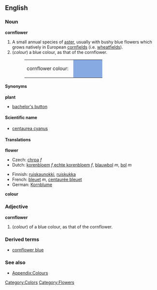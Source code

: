 {{Wikipedia}}
==English==

===Noun===
'''cornflower'''

# A small annual species of [[aster]], usually with bushy blue flowers which grows natively in European [[cornfield]]s (i.e. [[wheatfield]]s).
#(''colour'') a blue colour, as that of the cornflower.
#:<table><tr><td>cornflower colour: &nbsp;</td><td bgcolor="#88AAE3" width="80">&nbsp; </td></tr></table>

====Synonyms====
'''plant'''
*[[bachelor's button]]

====Scientific name====
*[[centaurea cyanus]]

====Translations====
'''flower'''
{{top}}
*Czech: [[chrpa]] ''f''
*Dutch: [[korenbloem]] ''f'',[[echte korenbloem]] ''f'', [[blauwbol]] ''m'', [[bol]] ''m''
{{mid}}
*Finnish: [[ruiskaunokki]], [[ruiskukka]]
*French: [[bleuet]] ''m'', [[centaurée bleuet]]
*German: [[Kornblume]]
{{bottom}}

'''colour'''
{{top}}
{{mid}}
{{bottom}}

===Adjective===
'''cornflower'''
#(''colour'') of a blue colour, as that of the cornflower.

===Derived terms===
*[[cornflower blue]]

===See also===
*[[Wiktionary_Appendix:Colours|Appendix:Colours]]

[[Category:Colors]]
[[Category:Flowers]]